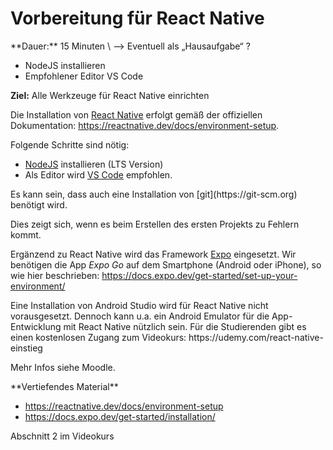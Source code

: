 
# Vorbereitung für React Native

<Callout>
  **Dauer:** 15 Minuten \
  &xrarr; Eventuell als „Hausaufgabe“ ?

  - NodeJS installieren
  - Empfohlener Editor VS Code

  **Ziel:** Alle Werkzeuge für React Native einrichten
</Callout>

Die Installation von 
[React Native](https://reactnative.dev) erfolgt
gemäß der offiziellen Dokumentation:
https://reactnative.dev/docs/environment-setup.

Folgende Schritte sind nötig:

- [NodeJS](https://nodejs.org) installieren (LTS Version)
- Als Editor wird [VS Code](https://code.visualstudio.com) empfohlen.

<Callout type="warning">
Es kann sein, dass auch eine Installation von
[git](https://git-scm.org) benötigt wird.

Dies zeigt sich, wenn es beim Erstellen des ersten Projekts zu Fehlern kommt.
</Callout>

Ergänzend zu React Native wird das Framework
[Expo](https://expo.dev) eingesetzt. Wir 
benötigen die App _Expo Go_ auf dem Smartphone
(Android oder iPhone), so wie hier beschrieben: 
https://docs.expo.dev/get-started/set-up-your-environment/

<Callout type="info">
Eine Installation von Android Studio wird für 
React Native nicht vorausgesetzt. Dennoch kann
u.a. ein Android Emulator für die App-Entwicklung
mit React Native nützlich sein.
</Callout>

<Callout type="warning" emoji="🌟">
Für die Studierenden gibt es einen kostenlosen
Zugang zum Videokurs: 
https://udemy.com/react-native-einstieg

Mehr Infos siehe Moodle.
</Callout>

<Callout>
**Vertiefendes Material**

- https://reactnative.dev/docs/environment-setup
- https://docs.expo.dev/get-started/installation/

Abschnitt 2 im Videokurs
</Callout>